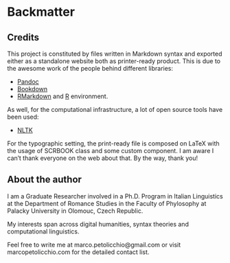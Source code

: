 \backmatter

# Backmatter {-}


## Credits {-}



This project is constituted by files written in Markdown syntax and exported either as a standalone website both as printer-ready product.
This is due to the awesome work of the people behind different libraries:

* [Pandoc](https://bookdown.org)
* [Bookdown](https://bookdown.org) 
* [RMarkdown](https://bookdown.org) and [R](https://bookdown.org) environment.

As well, for the computational infrastructure, a lot of open source tools have been used:

* [NLTK](https://bookdown.org)

For the typographic setting, the print-ready file is composed on LaTeX with the usage of SCRBOOK class and some custom component. I am aware I can't thank everyone on the web about that. By the way, thank you!




## About the author {-}

I am a Graduate Researcher involved in a Ph.D. Program in Italian Linguistics at the Department of Romance Studies in the Faculty of Phylosophy at Palacky University in Olomouc, Czech Republic.

My interests span across digital humanities, syntax theories and computational linguistics.

Feel free to write me at marco.petolicchio@gmail.com or visit marcopetolicchio.com for the detailed contact list.



